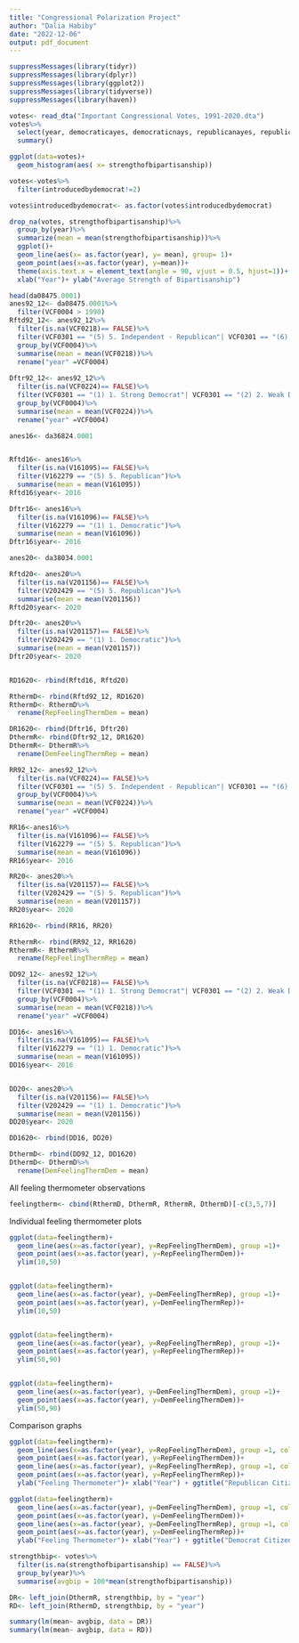 ```yaml
---
title: "Congressional Polarization Project"
author: "Dalia Habiby"
date: "2022-12-06"
output: pdf_document
---
```


```r
suppressMessages(library(tidyr))
suppressMessages(library(dplyr))
suppressMessages(library(ggplot2))
suppressMessages(library(tidyverse))
suppressMessages(library(haven))
```

```r
votes<- read_dta("Important Congressional Votes, 1991-2020.dta")
votes%>%
  select(year, democraticayes, democraticnays, republicanayes, republicannays, strengthofbipartisanship, strengthofconsensus, introducedbydemocrat, strongpolarization)%>%
  summary()

ggplot(data=votes)+
  geom_histogram(aes( x= strengthofbipartisanship))

votes<-votes%>%
  filter(introducedbydemocrat!=2)

votes$introducedbydemocrat<- as.factor(votes$introducedbydemocrat)

drop_na(votes, strengthofbipartisanship)%>%
  group_by(year)%>%
  summarize(mean = mean(strengthofbipartisanship))%>%
  ggplot()+
  geom_line(aes(x= as.factor(year), y= mean), group= 1)+
  geom_point(aes(x=as.factor(year), y=mean))+
  theme(axis.text.x = element_text(angle = 90, vjust = 0.5, hjust=1))+
  xlab("Year")+ ylab("Average Strength of Bipartisanship")
```

```r
head(da08475.0001)
anes92_12<- da08475.0001%>%
  filter(VCF0004 > 1990)
Rftd92_12<- anes92_12%>%
  filter(is.na(VCF0218)== FALSE)%>%
  filter(VCF0301 == "(5) 5. Independent - Republican"| VCF0301 == "(6) 6. Weak Republican" | VCF0301 == "(7) 7. Strong Republican")%>%
  group_by(VCF0004)%>%
  summarise(mean = mean(VCF0218))%>%
  rename("year" =VCF0004)
  
Dftr92_12<- anes92_12%>%
  filter(is.na(VCF0224)== FALSE)%>%
  filter(VCF0301 == "(1) 1. Strong Democrat"| VCF0301 == "(2) 2. Weak Democrat" | VCF0301 == "(3) 3. Independent - Democrat")%>%
  group_by(VCF0004)%>%
  summarise(mean = mean(VCF0224))%>%
  rename("year" =VCF0004)

anes16<- da36824.0001


Rftd16<- anes16%>%
  filter(is.na(V161095)== FALSE)%>%
  filter(V162279 == "(5) 5. Republican")%>%
  summarise(mean = mean(V161095))
Rftd16$year<- 2016

Dftr16<- anes16%>%
  filter(is.na(V161096)== FALSE)%>%
  filter(V162279 == "(1) 1. Democratic")%>%
  summarise(mean = mean(V161096))
Dftr16$year<- 2016

anes20<- da38034.0001

Rftd20<- anes20%>%
  filter(is.na(V201156)== FALSE)%>%
  filter(V202429 == "(5) 5. Republican")%>%
  summarise(mean = mean(V201156))
Rftd20$year<- 2020

Dftr20<- anes20%>%
  filter(is.na(V201157)== FALSE)%>%
  filter(V202429 == "(1) 1. Democratic")%>%
  summarise(mean = mean(V201157))
Dftr20$year<- 2020


RD1620<- rbind(Rftd16, Rftd20)

RthermD<- rbind(Rftd92_12, RD1620)
RthermD<- RthermD%>%
  rename(RepFeelingThermDem = mean)

DR1620<- rbind(Dftr16, Dftr20)
DthermR<- rbind(Dftr92_12, DR1620)
DthermR<- DthermR%>%
  rename(DemFeelingThermRep = mean)

```

```r

RR92_12<- anes92_12%>%
  filter(is.na(VCF0224)== FALSE)%>%
  filter(VCF0301 == "(5) 5. Independent - Republican"| VCF0301 == "(6) 6. Weak Republican" | VCF0301 == "(7) 7. Strong Republican")%>%
  group_by(VCF0004)%>%
  summarise(mean = mean(VCF0224))%>%
  rename("year" =VCF0004)

RR16<-anes16%>%
  filter(is.na(V161096)== FALSE)%>%
  filter(V162279 == "(5) 5. Republican")%>%
  summarise(mean = mean(V161096))
RR16$year<- 2016

RR20<- anes20%>%
  filter(is.na(V201157)== FALSE)%>%
  filter(V202429 == "(5) 5. Republican")%>%
  summarise(mean = mean(V201157))
RR20$year<- 2020

RR1620<- rbind(RR16, RR20)

RthermR<- rbind(RR92_12, RR1620)
RthermR<- RthermR%>%
  rename(RepFeelingThermRep = mean)
```

```r
DD92_12<- anes92_12%>%
  filter(is.na(VCF0218)== FALSE)%>%
  filter(VCF0301 == "(1) 1. Strong Democrat"| VCF0301 == "(2) 2. Weak Democrat" | VCF0301 == "(3) 3. Independent - Democrat")%>%
  group_by(VCF0004)%>%
  summarise(mean = mean(VCF0218))%>%
  rename("year" =VCF0004)

DD16<- anes16%>%
  filter(is.na(V161095)== FALSE)%>%
  filter(V162279 == "(1) 1. Democratic")%>%
  summarise(mean = mean(V161095))
DD16$year<- 2016


DD20<- anes20%>%
  filter(is.na(V201156)== FALSE)%>%
  filter(V202429 == "(1) 1. Democratic")%>%
  summarise(mean = mean(V201156))
DD20$year<- 2020

DD1620<- rbind(DD16, DD20)

DthermD<- rbind(DD92_12, DD1620)
DthermD<- DthermD%>%
  rename(DemFeelingThermDem = mean)
```

All feeling thermometer observations
```r
feelingtherm<- cbind(RthermD, DthermR, RthermR, DthermD)[-c(3,5,7)]
```

Individual feeling thermometer plots
```r
ggplot(data=feelingtherm)+
  geom_line(aes(x=as.factor(year), y=RepFeelingThermDem), group =1)+
  geom_point(aes(x=as.factor(year), y=RepFeelingThermDem))+
  ylim(10,50)


ggplot(data=feelingtherm)+
  geom_line(aes(x=as.factor(year), y=DemFeelingThermRep), group =1)+
  geom_point(aes(x=as.factor(year), y=DemFeelingThermRep))+
  ylim(10,50)


ggplot(data=feelingtherm)+
  geom_line(aes(x=as.factor(year), y=RepFeelingThermRep), group =1)+
  geom_point(aes(x=as.factor(year), y=RepFeelingThermRep))+
  ylim(50,90)


ggplot(data=feelingtherm)+
  geom_line(aes(x=as.factor(year), y=DemFeelingThermDem), group =1)+
  geom_point(aes(x=as.factor(year), y=DemFeelingThermDem))+
  ylim(50,90)
```
Comparison graphs

```r
ggplot(data=feelingtherm)+
  geom_line(aes(x=as.factor(year), y=RepFeelingThermDem), group =1, color = "blue")+
  geom_point(aes(x=as.factor(year), y=RepFeelingThermDem))+
  geom_line(aes(x=as.factor(year), y=RepFeelingThermRep), group =1, color = "red")+
  geom_point(aes(x=as.factor(year), y=RepFeelingThermRep))+
  ylab("Feeling Thermometer")+ xlab("Year") + ggtitle("Republican Citizens Feeling Thermometer on Both Parties 1992-2020")
```
```r
ggplot(data=feelingtherm)+
  geom_line(aes(x=as.factor(year), y=DemFeelingThermDem), group =1, color = "blue")+
  geom_point(aes(x=as.factor(year), y=DemFeelingThermDem))+
  geom_line(aes(x=as.factor(year), y=DemFeelingThermRep), group =1, color = "red")+
  geom_point(aes(x=as.factor(year), y=DemFeelingThermRep))+
  ylab("Feeling Thermometer")+ xlab("Year") + ggtitle("Democrat Citizens Feeling Thermometer on Both Parties 1992-2020")
```



```r
strengthbip<- votes%>%
  filter(is.na(strengthofbipartisanship) == FALSE)%>%
  group_by(year)%>%
  summarise(avgbip = 100*mean(strengthofbipartisanship))

DR<- left_join(DthermR, strengthbip, by = "year")
RD<- left_join(RthermD, strengthbip, by = "year")

summary(lm(mean~ avgbip, data = DR))
summary(lm(mean~ avgbip, data = RD))
```

